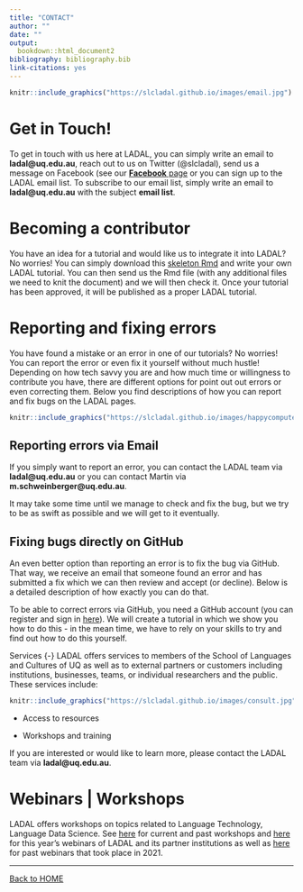 ```yaml
---
title: "CONTACT"
author: ""
date: ""
output:
  bookdown::html_document2
bibliography: bibliography.bib
link-citations: yes
---
```


```r
knitr::include_graphics("https://slcladal.github.io/images/email.jpg")
```

# Get in Touch!{-}

To get in touch with us here at LADAL, you can simply write an email to **ladal\@uq.edu.au**, reach out to us on Twitter (\@slcladal), send us a message on Facebook (see our  [**Facebook** page](https://www.facebook.com/profile.php?id=100073328753218) or you can sign up to the LADAL email list. To subscribe to our email list,  simply write an email to **ladal@uq.edu.au** with the subject **email list**.

# Becoming a contributor{-}

You have an idea for a tutorial and would like us to integrate it into LADAL? No worries! You can simply download this [skeleton Rmd](https://slcladal.github.io/content/base.Rmd) and write your own LADAL tutorial. You can then send us the Rmd file (with any additional files we need to knit the document) and we will then check it. Once your tutorial has been approved, it will be published as a proper LADAL tutorial.

# Reporting and fixing errors{-}


You have found a mistake or an error in one of our tutorials? No worries! You can report the error or even fix it yourself without much hustle!  Depending on how tech savvy you are and how much time or willingness to contribute you have, there are different options for point out out errors or even correcting them. Below you find descriptions of how you can report and fix bugs on the LADAL pages.



```r
knitr::include_graphics("https://slcladal.github.io/images/happycomputer.png")
```

## Reporting errors via Email{-}

If you simply want to report an error, you can contact the LADAL team via **ladal\@uq.edu.au** or you can contact Martin via **m.schweinberger\@uq.edu.au**. 

It may take some time until we manage to check and fix the bug, but we try to be as swift as possible and we will get to it eventually. 

## Fixing bugs directly on GitHub{-}

An even better option than reporting an error is to fix the bug via GitHub. That way, we receive an email that someone found an error and has submitted a fix which we can then review and accept (or decline). Below is a detailed description of how exactly you can do that.

To be able to correct errors via GitHub, you need a GitHub account (you can register and sign in [here](https://github.com/)). We will create a tutorial in which we show you how to do this - in the mean time, we have to rely on your skills to try and find out how to do this yourself.


 Services {-}
LADAL offers services to members of the School of Languages and Cultures of UQ as well as to external partners or customers including institutions, businesses, teams, or individual researchers and the public. These services include:  

 
```r
knitr::include_graphics("https://slcladal.github.io/images/consult.jpg")
```


- Access to resources

- Workshops and training


If you are interested or would like to learn more, please contact the LADAL team via **ladal\@uq.edu.au**. 


# Webinars | Workshops{-}

LADAL offers workshops on topics related to Language Technology, Language Data Science. See [here](https://slcladal.github.io/workshops.html) for current and past workshops and [here](https://slcladal.github.io/webinars2022.html) for this year's webinars of LADAL and its partner institutions as well as [here](https://slcladal.github.io/opening.html) for past webinars that took place in 2021.

***

[Back to HOME](https://ladal.edu.au)

